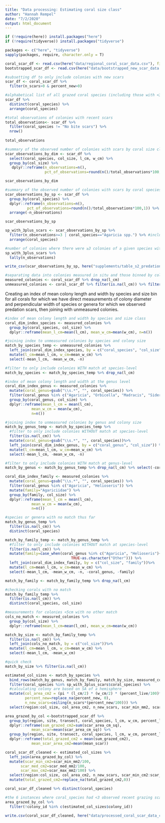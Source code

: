 ```yaml
---
title: "Data processing: Estimating coral size class"
author: "Hannah Rempel"
date: "7/2/2020"
output: html_document
---
```


```r
if (!require(here)) install.packages("here") 
if (!require(tidyverse)) install.packages("tidyverse")

packages <- c("here", "tidyverse")
sapply(packages, require, character.only = T)
```

```r
coral_scar_df <- read.csv(here("data/regional_coral_scar_data.csv"), fileEncoding = "UTF-8")
bootstrapped_scar_df <- read.csv(here("data/bootstrapped_new_scar_data.csv"), fileEncoding = "UTF-8")
```

```r
#subsetting df to only include colonies with new scars
scar_df <- coral_scar_df %>% 
  filter(n_scars>0 & percent_new>0)

#alphabetical list of all grazed coral species (including those with <3 recently predated colonies across the dataset)
scar_df %>% 
  distinct(coral_species) %>% 
  arrange(coral_species)

#total observations of colonies with recent scars
total_observations<- scar_df %>% 
  filter(coral_species != "No bite scars") %>%
  nrow()
  
total_observations

#summary of the observed number of colonies with scars by coral size class
scar_observations_by_dim <- scar_df %>%
  select(coral_species, col_size, l_cm, w_cm) %>% 
  group_by(col_size) %>% 
   dplyr::reframe(n_observations=n(), 
                  pct_of_observations=round(n()/total_observations*100,1))

scar_observations_by_dim

#summary of the observed number of colonies with scars by coral species
scar_observations_by_sp <- scar_df %>%
  group_by(coral_species) %>% 
  dplyr::reframe(n_observations=n(),
          pct_of_observations=round(n()/total_observations*100,1)) %>%
  arrange(-n_observations)

scar_observations_by_sp 

sp_with_3plus_scars <- scar_observations_by_sp %>%
  filter(n_observations>=3 | coral_species=="Agaricia spp.") %>% #including Agaricia spp. because >3 Agaricia spp. were observed, but only 2 were not identified to species-level
  arrange(coral_species)

#number of colonies where there were ≥3 colonies of a given species with recent predation scars across all observations
sp_with_3plus_scars %>% 
  tally(n_observations)

write_csv(scar_observations_by_sp, here("supplements/table_s2_predation_by_coral_taxa.csv"))
```

```r
#separating data into colonies measured in situ and those binned by colony size only
measured_colonies <- coral_scar_df %>% drop_na(l_cm)
unmeasured_colonies <- coral_scar_df %>% filter(is.na(l_cm)) %>% filter(coral_species %in% sp_with_3plus_scars$coral_species)
```

Creating an index of mean colony length and width by species and size bin for all corals for which we have direct measurements of colony diameter and perpendicular width of species or genera for which we observed predation scars, then joining with unmeasured colonies.
```r
#index of mean colony length and width by species and size class
coral_dim_index_species <- measured_colonies %>% 
  group_by(coral_species, col_size) %>%
  dplyr::reframe(mean_l_cm=mean(l_cm), mean_w_cm=mean(w_cm), n=n()) 

#joining index to unmeasured colonies by species and colony size
match_by_species_temp <- unmeasured_colonies %>%
  left_join(coral_dim_index_species, by = c("coral_species", "col_size")) %>%
  mutate(l_cm=mean_l_cm, w_cm=mean_w_cm) %>%
  select(-mean_l_cm, -mean_w_cm, -n) 

#filter to only include colonies WITH match at species-level
match_by_species <- match_by_species_temp %>% drop_na(l_cm)
```

```r
#index of mean colony length and width at the genus level
coral_dim_index_genus <- measured_colonies %>%
  mutate(coral_genus=gsub("\\s.*", "", coral_species)) %>%
  filter(coral_genus %in% c("Agaricia", "Orbicella", "Madracis", "Siderastrea")) %>%
  group_by(coral_genus, col_size) %>%
  dplyr::reframe(mean_l_cm = mean(l_cm),
            mean_w_cm = mean(w_cm),
            n=n()) 

#joining index to unmeasured colonies by genus and colony size
match_by_genus_temp <- match_by_species_temp %>%
  #filter to only include colonies WITHOUT match at species-level
  filter(is.na(l_cm)) %>%
  mutate(coral_genus=gsub("\\s.*", "", coral_species))%>%
  left_join(coral_dim_index_genus, by = c("coral_genus", "col_size")) %>%
  mutate(l_cm=mean_l_cm, w_cm=mean_w_cm) %>%
  select(-mean_l_cm, -mean_w_cm, -n) 

#filter to only include colonies WITH match at genus-level
match_by_genus <- match_by_genus_temp %>% drop_na(l_cm) %>% select(-coral_genus)
```

```r
coral_dim_index_family <- measured_colonies %>% 
  mutate(coral_genus=gsub("\\s.*", "", coral_species)) %>%
  filter(coral_genus %in% c("Agaricia", "Helioseris")) %>%
  mutate(family="Agariciidae") %>%
  group_by(family, col_size) %>%
  dplyr::reframe(mean_l_cm = mean(l_cm),
            mean_w_cm = mean(w_cm),
            n=n())

#species or genera with no match thus far
match_by_genus_temp %>%
  filter(is.na(l_cm)) %>%
  distinct(coral_species)

match_by_family_temp <- match_by_genus_temp %>%
  #filter to only include colonies WITHOUT match at species-level
  filter(is.na(l_cm)) %>%
  mutate(family=case_when(coral_genus %in% c("Agaricia", "Helioseris")~"Agariciidae",
                              TRUE~as.character("Other"))) %>%
  left_join(coral_dim_index_family, by = c("col_size", "family"))%>%
  mutate(l_cm=mean_l_cm, w_cm=mean_w_cm) %>%
  select(-mean_l_cm, -mean_w_cm, -n, -coral_genus, -family) 

match_by_family <- match_by_family_temp %>% drop_na(l_cm)
```

```r
#checking corals with no match
match_by_family_temp %>% 
  filter(is.na(l_cm)) %>% 
  distinct(coral_species, col_size)

#measurements for colonies <5cm with no other match
cols_no_match <- measured_colonies %>% 
  group_by(col_size) %>% 
  dplyr::reframe(mean_l_cm=mean(l_cm), mean_w_cm=mean(w_cm))

match_by_size <- match_by_family_temp %>% 
  filter(is.na(l_cm)) %>%
  left_join(cols_no_match, by = c("col_size"))%>%
  mutate(l_cm=mean_l_cm, w_cm=mean_w_cm) %>%
  select(-mean_l_cm, -mean_w_cm) 

#quick check
match_by_size %>% filter(is.na(l_cm))
```

```r
estimated_col_sizes <- match_by_species %>%
  bind_rows(match_by_genus, match_by_family, match_by_size, measured_colonies) %>% 
  filter(coral_species %in% sp_with_3plus_scars$coral_species) %>% 
  #calculating colony are based on SA of a hemisphere
  mutate(col_area_cm2 = (pi * (l_cm/2) * (w_cm/2) * (percent_live/100)*(percent_col_inside/100)),
         percent_new=replace_na(percent_new, 0),
         n_new_scars=ceiling(n_scars*(percent_new/100))) %>%
  select(region:col_size, col_area_cm2, n_new_scars, scar_min_mm2, scar_med_mm2, scar_max_mm2)
```

```r
area_grazed_by_col <-bootstrapped_scar_df %>%
  group_by(region, site, transect, coral_species, l_cm, w_cm, percent_live, n_new_scars, colony_id, iteration_n) %>%
  dplyr::reframe(sum_grazed_cm2=sum(scar_area_cm_sq),
            mean_scar=mean(scar_area_cm_sq)) %>%
  group_by(region, site, transect, coral_species, l_cm, w_cm, percent_live, n_new_scars, colony_id) %>%
  dplyr::reframe(total_grazed_cm2 = mean(sum_grazed_cm2),
            mean_scar_area_cm2=mean(mean_scar))
```

```r
coral_scar_df_cleaned <- estimated_col_sizes %>% 
  left_join(area_grazed_by_col) %>%
  mutate(scar_min_cm2=scar_min_mm2/100,
       scar_med_cm2=scar_med_mm2/100,
       scar_max_cm2=scar_max_mm2/100) %>%
  select(region:col_size, col_area_cm2, n_new_scars, scar_min_cm2:scar_max_cm2, mean_scar_area_cm2, total_grazed_cm2) %>%
  mutate(total_grazed_cm2=replace_na(total_grazed_cm2,0))

coral_scar_df_cleaned %>% distinct(coral_species)

#the 6 instances where coral_species had <3 observed recent grazing scars were excluded due to limited data
area_grazed_by_col %>% 
  filter(!colony_id %in% c(estimated_col_sizes$colony_id))
```

```r
write.csv(coral_scar_df_cleaned, here("data/processed_coral_scar_data_colony_level.csv"), fileEncoding = "UTF-8", row.names =FALSE)
```
